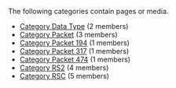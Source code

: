 <!-- DO NOT EDIT THIS FILE, CODE AUTOMATICALLY GENERATED BY category.sh -->
The following categories contain pages or media.
* [[Category Data Type]] (2 members)
* [[Category Packet]] (3 members)
* [[Category Packet 194]] (1 members)
* [[Category Packet 317]] (1 members)
* [[Category Packet 474]] (1 members)
* [[Category RS2]] (4 members)
* [[Category RSC]] (5 members)
